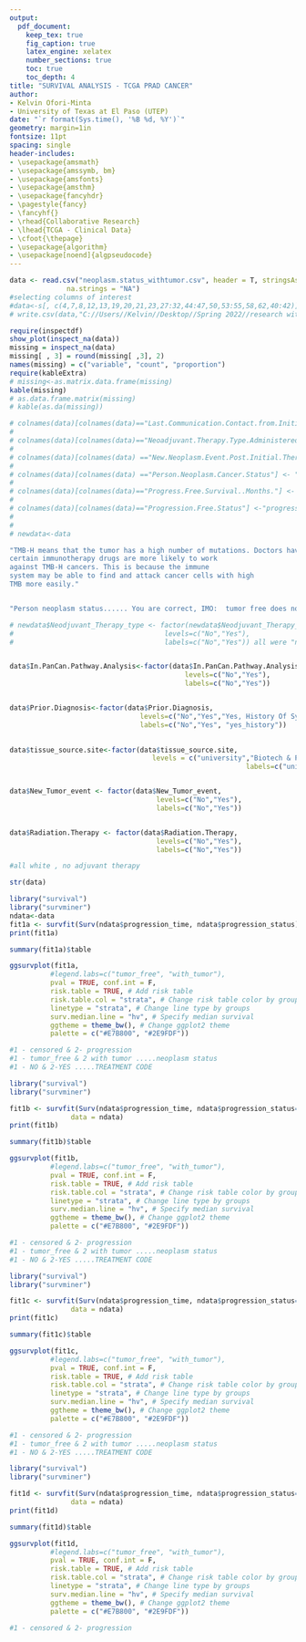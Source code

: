 ```yaml
---
output: 
  pdf_document:
    keep_tex: true
    fig_caption: true
    latex_engine: xelatex
    number_sections: true
    toc: true
    toc_depth: 4
title: "SURVIVAL ANALYSIS - TCGA PRAD CANCER"
author: 
- Kelvin Ofori-Minta
- University of Texas at El Paso (UTEP) 
date: "`r format(Sys.time(), '%B %d, %Y')`"
geometry: margin=1in
fontsize: 11pt
spacing: single
header-includes:
- \usepackage{amsmath}
- \usepackage{amssymb, bm}
- \usepackage{amsfonts}
- \usepackage{amsthm}
- \usepackage{fancyhdr}
- \pagestyle{fancy}
- \fancyhf{}
- \rhead{Collaborative Research}
- \lhead{TCGA - Clinical Data}
- \cfoot{\thepage}
- \usepackage{algorithm}
- \usepackage[noend]{algpseudocode}
---
```


\newpage
\section{Loading and Cleaning Data}
```r
data <- read.csv("neoplasm.status_withtumor.csv", header = T, stringsAsFactors = F,
              na.strings = "NA")
#selecting columns of interest
#data<-s[, c(4,7,8,12,13,19,20,21,23,27:32,44:47,50,53:55,58,62,40:42)]
# write.csv(data,"C://Users//Kelvin//Desktop//Spring 2022//research with Dr. Leung//survival//selected_columns.csv")
```

\subsection{Inspecting dataframe for missing values}
```r
require(inspectdf)
show_plot(inspect_na(data))
missing = inspect_na(data)
missing[ , 3] = round(missing[ ,3], 2)
names(missing) = c("variable", "count", "proportion")
require(kableExtra)
# missing<-as.matrix.data.frame(missing)
kable(missing)
# as.data.frame.matrix(missing)
# kable(as.da(missing))
```

\subsubsection{Rename long variables}
```r
# colnames(data)[colnames(data)=="Last.Communication.Contact.from.Initial.Pathologic.Diagnosis.Date"]<-"last_contact_from_ initial_diagnosis"
# 
# colnames(data)[colnames(data)=="Neoadjuvant.Therapy.Type.Administered.Prior.To.Resection.Text"]<-"Neodjuvant_Therapy_type"
# 
# colnames(data)[colnames(data) =="New.Neoplasm.Event.Post.Initial.Therapy.Indicator"] <- "New_Tumor_event"
# 
# colnames(data)[colnames(data) =="Person.Neoplasm.Cancer.Status"] <- "Neoplasm_status"
# 
# colnames(data)[colnames(data)=="Progress.Free.Survival..Months."] <- "progression_time"
# 
# colnames(data)[colnames(data)=="Progression.Free.Status"] <-"progression_status"
# 
# 
# newdata<-data

"TMB-H means that the tumor has a high number of mutations. Doctors have found that
certain immunotherapy drugs are more likely to work
against TMB-H cancers. This is because the immune
system may be able to find and attack cancer cells with high
TMB more easily."


"Person neoplasm status...... You are correct, IMO:  tumor free does not mean normal, but rather whether (or not) the tumor (neoplasm) continues to be present.  It is a statement about the progression (or not) of the original disease; whereas normal is a statement that there was no disease to begin with."
```


\newpage
\subsubsection{Re-coding variables}
```r

# newdata$Neodjuvant_Therapy_type <- factor(newdata$Neodjuvant_Therapy_type,
#                                     levels=c("No","Yes"),
#                                     labels=c("No","Yes")) all were "no"


data$In.PanCan.Pathway.Analysis<-factor(data$In.PanCan.Pathway.Analysis,
                                           levels=c("No","Yes"),
                                           labels=c("No","Yes"))


data$Prior.Diagnosis<-factor(data$Prior.Diagnosis, 
                                levels=c("No","Yes","Yes, History Of Synchronous And Or Bilateral Malignancy"),
                                labels=c("No","Yes", "yes_history"))
  

data$tissue_source.site<-factor(data$tissue_source.site,
                                   levels = c("university","Biotech & Pharma","Hospital","Research center"),
                                                          labels=c("university","biotech_pharma","hospital","research_centers"))


data$New_Tumor_event <- factor(data$New_Tumor_event,
                                    levels=c("No","Yes"),
                                    labels=c("No","Yes"))


data$Radiation.Therapy <- factor(data$Radiation.Therapy,
                                    levels=c("No","Yes"),
                                    labels=c("No","Yes"))

#all white , no adjuvant therapy

str(data)
```

\newpage
\section{KM Curve- Default survival probability with Neoplasm status}
```r
library("survival")
library("survminer")
ndata<-data
fit1a <- survfit(Surv(ndata$progression_time, ndata$progression_status) ~ ndata$Radiation.Therapy, data = ndata)
print(fit1a)

summary(fit1a)$table
```
```r
ggsurvplot(fit1a,
          #legend.labs=c("tumor_free", "with_tumor"),
          pval = TRUE, conf.int = F,
          risk.table = TRUE, # Add risk table
          risk.table.col = "strata", # Change risk table color by groups
          linetype = "strata", # Change line type by groups
          surv.median.line = "hv", # Specify median survival
          ggtheme = theme_bw(), # Change ggplot2 theme
          palette = c("#E7B800", "#2E9FDF"))

#1 - censored & 2- progression
#1 - tumor_free & 2 with tumor .....neoplasm status 
#1 - NO & 2-YES .....TREATMENT CODE
```




\newpage
\section{KM Curve- survival probability:Censored cases of Radiation therapy}
```r
library("survival")
library("survminer")

fit1b <- survfit(Surv(ndata$progression_time, ndata$progression_status==1) ~ ndata$Radiation.Therapy, 
               data = ndata)
print(fit1b)

summary(fit1b)$table
```
```r
ggsurvplot(fit1b,
          #legend.labs=c("tumor_free", "with_tumor"),
          pval = TRUE, conf.int = F,
          risk.table = TRUE, # Add risk table
          risk.table.col = "strata", # Change risk table color by groups
          linetype = "strata", # Change line type by groups
          surv.median.line = "hv", # Specify median survival
          ggtheme = theme_bw(), # Change ggplot2 theme
          palette = c("#E7B800", "#2E9FDF"))

#1 - censored & 2- progression
#1 - tumor_free & 2 with tumor .....neoplasm status 
#1 - NO & 2-YES .....TREATMENT CODE
```


\newpage
\section{KM Curve- survival probability:Censored cases of New tumor event}
```r
library("survival")
library("survminer")

fit1c <- survfit(Surv(ndata$progression_time, ndata$progression_status==2) ~ ndata$New_Tumor_event, 
               data = ndata)
print(fit1c)

summary(fit1c)$table
```
```r
ggsurvplot(fit1c,
          #legend.labs=c("tumor_free", "with_tumor"),
          pval = TRUE, conf.int = F,
          risk.table = TRUE, # Add risk table
          risk.table.col = "strata", # Change risk table color by groups
          linetype = "strata", # Change line type by groups
          surv.median.line = "hv", # Specify median survival
          ggtheme = theme_bw(), # Change ggplot2 theme
          palette = c("#E7B800", "#2E9FDF"))

#1 - censored & 2- progression
#1 - tumor_free & 2 with tumor .....neoplasm status 
#1 - NO & 2-YES .....TREATMENT CODE
```


\newpage
\section{KM Curve- survival probability:Censored cases of Prior Diagnosis}
```r
library("survival")
library("survminer")

fit1d <- survfit(Surv(ndata$progression_time, ndata$progression_status==2) ~ ndata$Prior.Diagnosis, 
               data = ndata)
print(fit1d)

summary(fit1d)$table
```
```r
ggsurvplot(fit1d,
          #legend.labs=c("tumor_free", "with_tumor"),
          pval = TRUE, conf.int = F,
          risk.table = TRUE, # Add risk table
          risk.table.col = "strata", # Change risk table color by groups
          linetype = "strata", # Change line type by groups
          surv.median.line = "hv", # Specify median survival
          ggtheme = theme_bw(), # Change ggplot2 theme
          palette = c("#E7B800", "#2E9FDF"))

#1 - censored & 2- progression
```

